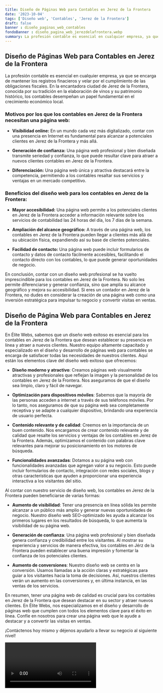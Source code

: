 ```yaml
---
title: Diseño de Páginas Web para Contables en Jerez de la Frontera
date: '2023-10-04'
tags: ['Diseño web', 'Contables', 'Jerez de la Frontera']
draft: false
banner : diseño_paginas_web_contables
fondoBanner : diseño_pagina_web_jerezdelafrontera.webp
summary: La profesión contable es esencial en cualquier empresa, ya que se encarga de mantener los registros finacieros y velar por el cumplimiento de las obligaciones fiscales. En la encantadora ciudad de Jerez de la Frontera, conocida por su tradición en la elaboración de vinos y su patrimonio histórico, los contables desempeñan un papel fundamental en el crecimiento económico local.
---
```


## Diseño de Páginas Web para Contables en Jerez de la Frontera

La profesión contable es esencial en cualquier empresa, ya que se encarga de mantener los registros finacieros y velar por el cumplimiento de las obligaciones fiscales. En la encantadora ciudad de Jerez de la Frontera, conocida por su tradición en la elaboración de vinos y su patrimonio histórico, los contables desempeñan un papel fundamental en el crecimiento económico local.

### Motivos por los que los contables en Jerez de la Frontera necesitan una página web:

- **Visibilidad online:** En un mundo cada vez más digitalizado, contar con una presencia en Internet es fundamental para alcanzar a potenciales clientes en Jerez de la Frontera y más allá.

- **Generación de confianza:** Una página web profesional y bien diseñada transmite seriedad y confianza, lo que puede resultar clave para atraer a nuevos clientes contables en Jerez de la Frontera.

- **Diferenciación:** Una página web única y atractiva destacará entre la competencia, permitiendo a los contables resaltar sus servicios y ventajas en un mercado competitivo.

### Beneficios del diseño web para los contables en Jerez de la Frontera:

- **Mayor accesibilidad:** Una página web permite a los potenciales clientes en Jerez de la Frontera acceder a información relevante sobre los servicios de contabilidad las 24 horas del día, los 7 días de la semana.

- **Ampliación del alcance geográfico:** A través de una página web, los contables en Jerez de la Frontera pueden llegar a clientes más allá de su ubicación física, expandiendo así su base de clientes potenciales.

- **Facilidad de contacto:** Una página web puede incluir formularios de contacto y datos de contacto fácilmente accesibles, facilitando el contacto directo con los contables, lo que puede generar oportunidades de negocio.

En conclusión, contar con un diseño web profesional se ha vuelto imprescindible para los contables en Jerez de la Frontera. No solo les permite diferenciarse y generar confianza, sino que amplía su alcance geográfico y mejora su accesibilidad. Si eres un contador en Jerez de la Frontera, no dudes en considerar la creación de una página web como una inversión estratégica para impulsar tu negocio y convertir visitas en ventas.

<GifSeo />

<Cta />

## Diseño de Página Web para Contables en Jerez de la Frontera

En Élite Webs, sabemos que un diseño web exitoso es esencial para los contables en Jerez de la Frontera que desean establecer su presencia en línea y atraer a nuevos clientes. Nuestro equipo altamente capacitado y especializado en el diseño y desarrollo de páginas web para contables se encarga de satisfacer todas las necesidades de nuestros clientes. Aquí están los elementos clave del diseño web exitoso que ofrecemos:

- **Diseño moderno y atractivo**: Creamos páginas web visualmente atractivas y profesionales que reflejan la imagen y la personalidad de los contables en Jerez de la Frontera. Nos aseguramos de que el diseño sea limpio, claro y fácil de navegar.

- **Optimización para dispositivos móviles**: Sabemos que la mayoría de las personas acceden a internet a través de sus teléfonos móviles. Por lo tanto, nos aseguramos de que su página web sea completamente receptiva y se adapte a cualquier dispositivo, brindando una experiencia de usuario perfecta.

- **Contenido relevante y de calidad**: Creemos en la importancia de un buen contenido. Nos encargamos de crear contenido relevante y de calidad que resalte los servicios y ventajas de los contables en Jerez de la Frontera. Además, optimizamos el contenido con palabras clave relevantes para mejorar su posicionamiento en los motores de búsqueda.

- **Funcionalidades avanzadas**: Dotamos a su página web con funcionalidades avanzadas que agregan valor a su negocio. Esto puede incluir formularios de contacto, integración con redes sociales, blogs y otras características que ayuden a proporcionar una experiencia interactiva a los visitantes del sitio.

Al contar con nuestro servicio de diseño web, los contables en Jerez de la Frontera pueden beneficiarse de varias formas:

- **Aumento de visibilidad**: Tener una presencia en línea sólida les permite alcanzar a un público más amplio y generar nuevas oportunidades de negocio. Nuestro diseño web SEO-optimizado les ayuda a alcanzar los primeros lugares en los resultados de búsqueda, lo que aumenta la visibilidad de su página web.

- **Generación de confianza**: Una página web profesional y bien diseñada genera confianza y credibilidad entre los visitantes. Al mostrar su experiencia y servicios de manera efectiva, los contables en Jérz de la Frontera pueden establecer una buena impresión y fomentar la confianza de los potenciales clientes.

- **Aumento de conversiones**: Nuestro diseño web se centra en la conversión. Usamos llamadas a la acción claras y estratégicas para guiar a los visitantes hacia la toma de decisiones. Así, nuestros clientes verán un aumento en las conversiones y, en última instancia, en las ventas de los servicios.

En resumen, tener una página web de calidad es crucial para los contables en Jerez de la Frontera que desean destacar en su sector y atraer nuevos clientes. En Élite Webs, nos especializamos en el diseño y desarrollo de páginas web que cumplen con todos los elementos clave para el éxito en línea. Confíe en nosotros para crear una página web que le ayude a destacar y a convertir las visitas en ventas.

¡Contáctenos hoy mismo y déjenos ayudarlo a llevar su negocio al siguiente nivel!

<Video />

<CtaBot job='Contables' city='Jerez de la Frontera'/>

<Gmaps query='Jerez de la Frontera+españa+maps' />